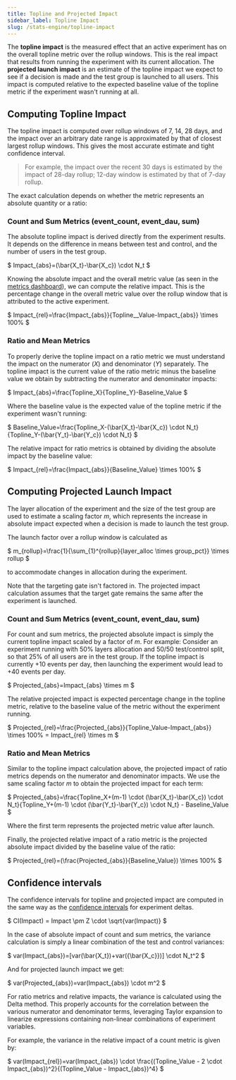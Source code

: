 ```yaml
---
title: Topline and Projected Impact
sidebar_label: Topline Impact
slug: /stats-engine/topline-impact
---
```


The **topline impact** is the measured effect that an active experiment has on the overall topline metric over the rollup windows.  This is the real impact that results from running the experiment with its current allocation.  The **projected launch impact** is an estimate of the topline impact we expect to see if a decision is made and the test group is launched to all users. This impact is computed relative to the expected baseline value of the topline metric if the experiment wasn't running at all.

## Computing Topline Impact

The topline impact is computed over rollup windows of 7, 14, 28 days, and the impact over an arbitrary date range is approximated by that of closest largest rollup windows. This gives the most accurate estimate and tight confidence interval. 
>For example, the impact over the recent 30 days is estimated by the impact of 28-day rollup; 12-day window is estimated by that of 7-day rollup.

The exact calculation depends on whether the metric represents an absolute quantity or a ratio:

### Count and Sum Metrics (event_count, event_dau, sum)

The absolute topline impact is derived directly from the experiment results. It depends on the difference in means between test and control, and the number of users in the test group.

$
Impact_{abs}=(\bar{X_t}-\bar{X_c}) \cdot N_t
$

Knowing the absolute impact and the overall metric value (as seen in the [metrics dashboard](/metrics/console)), we can compute the relative impact.  This is the percentage change in the overall metric value over the rollup window that is attributed to the active experiment.

$
Impact_{rel}=\frac{Impact_{abs}}{Topline_\_Value-Impact_{abs}} \times 100\%
$

### Ratio and Mean Metrics

To properly derive the topline impact on a ratio metric we must understand the impact on the numerator (*X*) and denominator (*Y*) separately.  The topline impact is the current value of the ratio metric minus the baseline value we obtain by subtracting the numerator and denominator impacts:

$
Impact_{abs}=\frac{Topline\_X}{Topline\_Y}-Baseline\_Value
$

Where the baseline value is the expected value of the topline metric if the experiment wasn't running:

$
Baseline\_Value=\frac{Topline\_X-(\bar{X_t}-\bar{X_c}) \cdot N_t}{Topline\_Y-(\bar{Y_t}-\bar{Y_c}) \cdot N_t}
$

The relative impact for ratio metrics is obtained by dividing the absolute impact by the baseline value:

$
Impact_{rel}=\frac{Impact_{abs}}{Baseline\_Value} \times 100\%
$

## Computing Projected Launch Impact

The layer allocation of the experiment and the size of the test group are used to estimate a scaling factor *m*, which represents the increase in absolute impact expected when a decision is made to launch the test group.

The launch factor over a rollup window is calculated as

$
m_{rollup}=\frac{1}{\sum_{1}^{rollup}{layer\_alloc \times group\_pct}} \times rollup
$

to accommodate changes in allocation during the experiment.

Note that the targeting gate isn't factored in.  The projected impact calculation assumes that the target gate remains the same after the experiment is launched.

### Count and Sum Metrics (event_count, event_dau, sum)

For count and sum metrics, the projected absolute impact is simply the current topline impact scaled by a factor of *m*.  For example: Consider an experiment running with 50% layers allocation and 50/50 test/control split, so that 25% of all users are in the test group.  If the topline impact is currently +10 events per day, then launching the experiment would lead to +40 events per day. 

$
Projected_{abs}=Impact_{abs} \times m
$

The relative projected impact is expected percentage change in the topline metric, relative to the baseline value of the metric without the experiment running.

$
Projected_{rel}=\frac{Projected_{abs}}{Topline\_Value-Impact_{abs}} \times 100\% = Impact_{rel} \times m
$

### Ratio and Mean Metrics

Similar to the topline impact calculation above, the projected impact of ratio metrics depends on the numerator and denominator impacts.  We use the same scaling factor *m* to obtain the projected impact for each term:

$
Projected_{abs}=\frac{Topline\_X+(m-1) \cdot (\bar{X_t}-\bar{X_c}) \cdot N_t}{Topline\_Y+(m-1) \cdot (\bar{Y_t}-\bar{Y_c}) \cdot N_t} - Baseline\_Value
$

Where the first term represents the projected metric value after launch. 

Finally, the projected relative impact of a ratio metric is the projected absolute impact divided by the baseline value of the ratio: 

$
Projected_{rel}=(\frac{Projected_{abs}}{Baseline\_Value}) \times 100\%
$

## Confidence intervals

The confidence intervals for topline and projected impact are computed in the same way as the [confidence intervals](https://docs.statsig.com/stats-engine/confidence-intervals) for experiment deltas.  

$
CI(Impact) = Impact \pm Z \cdot \sqrt{var(Impact)}
$

In the case of absolute impact of count and sum metrics, the variance calculation is simply a linear combination of the test and control variances:  

$
var(Impact_{abs})=[var(\bar{X_t})+var({\bar{X_c}})] \cdot N_t^2
$

And for projected launch impact we get:

$
var(Projected_{abs})=var(Impact_{abs}) \cdot m^2
$

For ratio metrics and relative impacts, the variance is calculated using the Delta method.  This properly accounts for the correlation between the various numerator and denominator terms, leveraging Taylor expansion to linearize expressions containing non-linear combinations of experiment variables.  

For example, the variance in the relative impact of a count metric is given by:

$
var(Impact_{rel})=var(Impact_{abs}) \cdot \frac{(Topline\_Value - 2 \cdot Impact_{abs})^2}{(Topline\_Value - Impact_{abs})^4}
$

